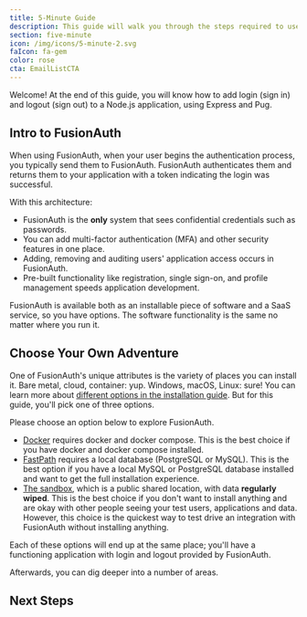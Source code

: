 ```yaml
---
title: 5-Minute Guide
description: This guide will walk you through the steps required to use FusionAuth for login and logout.
section: five-minute
icon: /img/icons/5-minute-2.svg
faIcon: fa-gem
color: rose
cta: EmailListCTA
---
```


Welcome! At the end of this guide, you will know how to add login (sign in) and logout (sign out) to a Node.js application, using Express and Pug.

## Intro to FusionAuth 


When using FusionAuth, when your user begins the authentication process, you typically send them to FusionAuth. FusionAuth authenticates them and returns them to your application with a token indicating the login was successful.

With this architecture:

* FusionAuth is the **only** system that sees confidential credentials such as passwords.
* You can add multi-factor authentication (MFA) and other security features in one place.
* Adding, removing and auditing users' application access occurs in FusionAuth.
* Pre-built functionality like registration, single sign-on, and profile management speeds application development.

FusionAuth is available both as an installable piece of software and a SaaS service, so you have options. The software functionality is the same no matter where you run it.

## Choose Your Own Adventure

One of FusionAuth's unique attributes is the variety of places you can install it. Bare metal, cloud, container: yup. Windows, macOS, Linux: sure! You can learn more about [different options in the installation guide](/docs/get-started/download-and-install). But for this guide, you'll pick one of three options.

Please choose an option below to explore FusionAuth.

<BlogButton label="Docker" href="/docs/quickstarts/5-minute-docker" /><span class="mr-3" />
<BlogButton label="FastPath" href="/docs/quickstarts/5-minute-fastpath" /><span class="mr-3" />
<BlogButton label="Sandbox" href="/docs/quickstarts/5-minute-sandbox" />

* [Docker](/docs/quickstarts/5-minute-docker) requires docker and docker compose. This is the best choice if you have docker and docker compose installed.
* [FastPath](/docs/quickstarts/5-minute-fastpath) requires a local database (PostgreSQL or MySQL). This is the best option if you have a local MySQL or PostgreSQL database installed and want to get the full installation experience.
* [The sandbox](/docs/quickstarts/5-minute-sandbox), which is a public shared location, with data **regularly wiped**. This is the best choice if you don't want to install anything and are okay with other people seeing your test users, applications and data. However, this choice is the quickest way to test drive an integration with FusionAuth without installing anything.

Each of these options will end up at the same place; you'll have a functioning application with login and logout provided by FusionAuth.

Afterwards, you can dig deeper into a number of areas.

## Next Steps

<FiveMinuteNextSteps />
